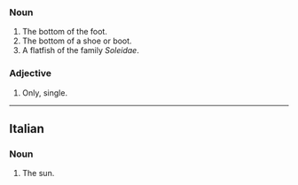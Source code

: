 ===Noun===

#The bottom of the foot.
#The bottom of a shoe or boot.
#A flatfish of the family ''Soleidae''.

===Adjective===

#Only, single.

----
==Italian==

===Noun===

#The sun.